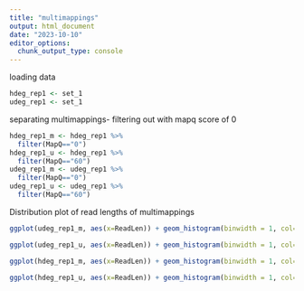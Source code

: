 ```yaml
---
title: "multimappings"
output: html_document
date: "2023-10-10"
editor_options: 
  chunk_output_type: console
---
```


loading data
```r
hdeg_rep1 <- set_1
udeg_rep1 <- set_1
```

separating multimappings- filtering out with mapq score of 0
```r
hdeg_rep1_m <- hdeg_rep1 %>% 
  filter(MapQ=="0")
hdeg_rep1_u <- hdeg_rep1 %>% 
  filter(MapQ=="60")
udeg_rep1_m <- udeg_rep1 %>% 
  filter(MapQ=="0")
udeg_rep1_u <- udeg_rep1 %>% 
  filter(MapQ=="60")
```

Distribution plot of read lengths of multimappings
```r
ggplot(udeg_rep1_m, aes(x=ReadLen)) + geom_histogram(binwidth = 1, col="blue") + ggtitle("Non-degraded- Read lengths of Multi-mappers") + theme_bw() + labs(x="Read Length", y="Number of Reads") + theme(axis.text=element_text(size=16), axis.title=element_text(size=18)) + theme(plot.title = element_text(size=18, face = "bold")) + xlim(0,4000) + ylim(0,500)

ggplot(udeg_rep1_u, aes(x=ReadLen)) + geom_histogram(binwidth = 1, col="blue") + ggtitle("Non-degraded- Read lengths of Unique mappings") + theme_bw() + labs(x="Read Length", y="Number of Reads") + theme(axis.text=element_text(size=16), axis.title=element_text(size=18)) + theme(plot.title = element_text(size=18, face = "bold"))+ xlim(0,4000) + ylim(0,500)

ggplot(hdeg_rep1_m, aes(x=ReadLen)) + geom_histogram(binwidth = 1, col="blue") + ggtitle("Heavily degraded- Read lengths of Multi-mappers") + theme_bw() + labs(x="Read Length", y="Number of Reads") + theme(axis.text=element_text(size=16), axis.title=element_text(size=18)) + theme(plot.title = element_text(size=18, face = "bold"))+ xlim(0,4000)

ggplot(hdeg_rep1_u, aes(x=ReadLen)) + geom_histogram(binwidth = 1, col="blue") + ggtitle("Heavily degraded- Read lengths of Unique Mappings") + theme_bw() + labs(x="Read Length", y="Number of Reads") + theme(axis.text=element_text(size=16), axis.title=element_text(size=18)) + theme(plot.title = element_text(size=18, face = "bold"))+ xlim(0,4000) + ylim(0,230)
```


